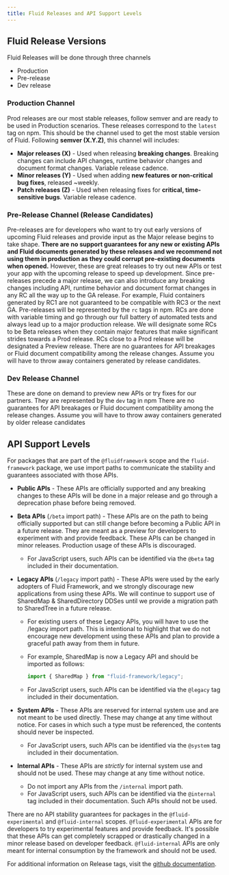 ```yaml
---
title: Fluid Releases and API Support Levels
---
```


## Fluid Release Versions

Fluid Releases will be done through three channels

-   Production
-   Pre-release
-   Dev release

### Production Channel

Prod releases are our most stable releases, follow semver and are ready to be used in Production scenarios. These releases correspond to the `latest` tag on npm. This should be the channel used to get the most stable version of Fluid. Following **semver (X.Y.Z)**, this channel will includes:

-   **Major releases (X)** - Used when releasing **breaking changes**. Breaking changes can include API changes, runtime behavior changes and document format changes. Variable release cadence.
-   **Minor releases (Y)** - Used when adding **new features or non-critical bug fixes**, released ~weekly.
-   **Patch releases (Z)** - Used when releasing fixes for **critical, time-sensitive bugs**. Variable release cadence.

### Pre-Release Channel (Release Candidates)

Pre-releases are for developers who want to try out early versions of upcoming Fluid releases and provide input as the Major release begins to take shape. **There are no support guarantees for any new or existing APIs and Fluid documents generated by these releases and we recommend not using them in production as they could corrupt pre-existing documents when opened.** However, these are great releases to try out new APIs or test your app with the upcoming release to speed up development. Since pre-releases precede a major release, we can also introduce any breaking changes including API, runtime behavior and document format changes in any RC all the way up to the GA release.
For example, Fluid containers generated by RC1 are not guaranteed to be compatible with RC3 or the next GA.
Pre-releases will be represented by the `rc` tags in npm.
RCs are done with variable timing and go through our full battery of automated tests and always lead up to a major production release.
We will designate some RCs to be Beta releases when they contain major features that make significant strides towards a Prod release. RCs close to a Prod release will be designated a Preview release.
There are no guarantees for API breakages or Fluid document compatibility among the release changes. Assume you will have to throw away containers generated by release candidates.

### Dev Release Channel

These are done on demand to preview new APIs or try fixes for our partners. They are represented by the `dev` tag in npm
There are no guarantees for API breakages or Fluid document compatibility among the release changes. Assume you will have to throw away containers generated by older release candidates

<h2 id="api-support-levels">API Support Levels</h2>

For packages that are part of the `@fluidframework` scope and the `fluid-framework` package, we use import paths to communicate the stability and guarantees associated with those APIs.

-   **Public APIs** - These APIs are officially supported and any breaking changes to these APIs will be done in a major release and go through a deprecation phase before being removed.
-   **Beta APIs** (`/beta` import path) - These APIs are on the path to being officially supported but can still change before becoming a Public API in a future release.
    They are meant as a preview for developers to experiment with and provide feedback.
    These APIs can be changed in minor releases.
    Production usage of these APIs is discouraged.
    -   For JavaScript users, such APIs can be identified via the `@beta` tag included in their documentation.
-   **Legacy APIs** (`/legacy` import path) - These APIs were used by the early adopters of Fluid Framework, and we strongly discourage new applications from using these APIs.
    We will continue to support use of SharedMap & SharedDirectory DDSes until we provide a migration path to SharedTree in a future release.

    -   For existing users of these Legacy APIs, you will have to use the /legacy import path.
        This is intentional to highlight that we do not encourage new development using these APIs and plan to provide a graceful path away from them in future.
    -   For example, SharedMap is now a Legacy API and should be imported as follows:

        ```typescript
        import { SharedMap } from "fluid-framework/legacy";
        ```

    -   For JavaScript users, such APIs can be identified via the `@legacy` tag included in their documentation.

-   **System APIs** - These APIs are reserved for internal system use and are not meant to be used directly.
    These may change at any time without notice.
    For cases in which such a type must be referenced, the contents should never be inspected.
    -   For JavaScript users, such APIs can be identified via the `@system` tag included in their documentation.
-   **Internal APIs** - These APIs are _strictly_ for internal system use and should not be used.
    These may change at any time without notice.
    -   Do not import any APIs from the `/internal` import path.
    -   For JavaScript users, such APIs can be identified via the `@internal` tag included in their documentation.
        Such APIs should not be used.

There are no API stability guarantees for packages in the `@fluid-experimental` and `@fluid-internal` scopes.
`@fluid-experimental` APIs are for developers to try experimental features and provide feedback. It's possible that these APIs can get completely scrapped or drastically changed in a minor release based on developer feedback.
`@fluid-internal` APIs are only meant for internal consumption by the framework and should not be used.

For additional information on Release tags, visit the [github documentation](https://github.com/microsoft/FluidFramework/wiki/Release-Tags).
